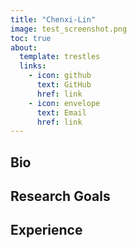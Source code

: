 ```yaml
---
title: "Chenxi-Lin"
image: test_screenshot.png
toc: true
about:
  template: trestles
  links:
    - icon: github
      text: GitHub
      href: link
    - icon: envelope
      text: Email
      href: link
---
```


::: {.column-page}

## Bio

## Research Goals

## Experience

:::